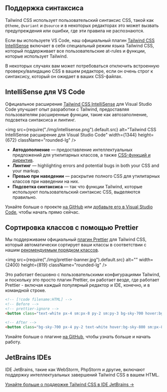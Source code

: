 

## Поддержка синтаксиса

Tailwind CSS использует пользовательский синтаксис CSS, такой как `@theme`, `@variant` и `@source` и в некоторых редакторах это может вызвать предупреждения или ошибки, где эти правила не распознаются.

Если вы используете VS Code, наш официальный плагин [Tailwind CSS IntelliSense](https://marketplace.visualstudio.com/items?itemName=bradlc.vscode-tailwindcss) включает в себя специальный режим языка Tailwind CSS, который поддерживает все пользовательские at-rules и функции, которые использует Tailwind.

В некоторых случаях вам может потребоваться отключить встроенную проверку/валидацию CSS в вашем редакторе, если он очень строг к синтаксису, который он ожидает в ваших CSS-файлах.

## IntelliSense для VS Code

Официальное расширение [Tailwind CSS IntelliSense](https://marketplace.visualstudio.com/items?itemName=bradlc.vscode-tailwindcss) для Visual Studio Code улучшает опыт разработки с Tailwind, предоставляя пользователям расширенные функции, такие как автозаполнение, подсветка синтаксиса и линтинг.

<img
  src={require("./img/intellisense.png").default.src}
  alt="Tailwind CSS IntelliSense расширение для Visual Studio Code"
  width={1344}
  height={672}
  className="rounded-lg"
/>

- **Автодополнение** — предоставление интеллектуальных предложений для утилитарных классов, а также [CSS-функций и директив](/docs/functions-and-directives).
- **Линтинг** — highlighting errors and potential bugs in both your CSS and your markup.
- **Превью при наведении** — раскрытие полного CSS для утилитарных классов при наведении на них.
- **Подсветка синтаксиса** — так что функции Tailwind, которые используют пользовательский синтаксис CSS, выделяются правильно.

Узнайте больше о проекте [на GitHub](https://github.com/tailwindcss/intellisense) или [добавьте его в Visual Studio Code](vscode:extension/bradlc.vscode-tailwindcss), чтобы начать прямо сейчас.

## Сортировка классов с помощью Prettier

Мы поддерживаем официальный [плагин Prettier](https://github.com/tailwindlabs/prettier-plugin-tailwindcss) для Tailwind CSS, который автоматически сортирует ваши классы в соответствии с нашим [рекомендуемым порядком классов](/blog/automatic-class-sorting-with-prettier#how-classes-are-sorted).

<img src={require("./img/prettier-banner.jpg").default.src} alt="" width={2400} height={819} className="rounded-lg" />

Это работает бесшовно с пользовательскими конфигурациями Tailwind, и поскольку это просто плагин Prettier, он работает везде, где работает Prettier - включая каждый популярный редактор и IDE, конечно, и в командной строке.

```html
<!-- [!code filename:HTML] -->
<!-- Before -->
<!-- prettier-ignore -->
<button class="text-white px-4 sm:px-8 py-2 sm:py-3 bg-sky-700 hover:bg-sky-800">Submit</button>

<!-- After -->
<button class="bg-sky-700 px-4 py-2 text-white hover:bg-sky-800 sm:px-8 sm:py-3">Submit</button>
```

Узнайте больше о плагине [на GitHub](https://github.com/tailwindlabs/prettier-plugin-tailwindcss), чтобы узнать больше и начать работу.


## JetBrains IDEs

IDE JetBrains, такие как WebStorm, PhpStorm и другие, включают поддержку интеллектуальных завершений Tailwind CSS в вашем HTML.

[Узнайте больше о поддержке Tailwind CSS в IDE JetBrains &rarr;](https://www.jetbrains.com/help/webstorm/tailwind-css.html)
